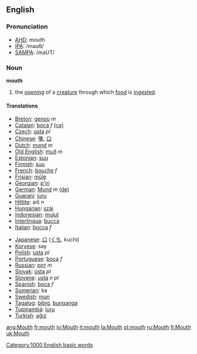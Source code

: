 ==English==
===Pronunciation===
*[[w:AHD|AHD]]: mouth
*[[w:IPA|IPA]]: /maʊθ/
*[[w:SAMPA|SAMPA]]: /maUT/

=== Noun ===
'''mouth'''

#the [[opening]] of a [[creature]] through which [[food]] is [[ingest]]ed.

==== Translations ====
{{top}}
*[[Breton]]: [[genoù]] ''m''
*[[Catalan]]: [[boca]] ''f'' [[:ca:boca|(ca)]]
*[[Czech]]: [[ústa]]  ''pl''
*[[Chinese]]: [[嘴]], [[口]]
*[[Dutch]]: [[mond]] ''m''
*[[Old English]]: [[muð]] ''m''
*[[Estonian]]: [[suu]]
*[[Finnish]]: [[suu]]
*[[French]]: [[bouche]] ''f''
*[[Frisian]]: [[mûle]]
*[[Georgian]]: [[p'iri]]
*[[German]]: [[Mund]] ''m'' [[:de:Mund|(de)]]
*[[Guarani]]: [[juru]]
*[[Hittite]]: aiš ''n''
*[[Hungarian]]: [[száj]]
*[[Indonesian]]: [[mulut]]
*[[Interlingua]]: [[bucca]]
*[[Italian]]: [[bocca]] ''f''
{{mid}}
*[[Japanese]]: [[口]] ([[くち]], kuchi)
*[[Koryese]]: say
*[[Polish]]: [[usta]] ''pl''
*[[Portuguese]]: [[boca]] ''f''
*[[Russian]]: [[рoт]]  ''m''
*[[Slovak]]: [[ústa]]  ''pl''
*[[Slovene]]: [[usta]] ''n pl''
*[[Spanish]]: [[boca]] ''f''
*[[Sumerian]]: ka
*[[Swedish]]: [[mun]]
*[[Tagalog]]: [[bibig]], [[bunganga]]
*[[Tupinambá]]: [[îuru]]
*[[Turkish]]: [[ağız]]
{{bottom}}
[[Category:1000 English basic words]]

[[ang:Mouth]]
[[fr:mouth]]
[[io:Mouth]]
[[it:mouth]]
[[la:Mouth]]
[[pl:mouth]]
[[ru:Mouth]]
[[fi:Mouth]]
[[uk:Mouth]]